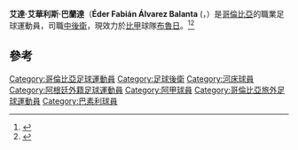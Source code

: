 {{noteTA
|G1=南美球會
|G2=足球
|G3=uefa
|1=zh-hans:埃德尔·阿尔瓦雷斯·巴兰塔;zh-hk:艾達·艾華利斯·巴蘭達;
}}
{{spanish name 2|Álvarez|Balanta}}
{{Infobox football biography
| name           = 艾達·艾華利斯·巴蘭達<br>Éder Álvarez Balanta
| image          = Eder Balanta 2016 2.jpg
| image_size     =
| caption        = 
| fullname       = Éder Fabián Álvarez Balanta
| birth_date     = {{birth date and age|1993|2|28|df=y}}
| birth_place    = [[哥倫比亞|哥倫比亞]][[波哥大|波哥大]]
| height         = {{height|m=1.82}}<ref>http://www.cariverplate.com.ar/ver-jugador-eder-alvarez-balanta-5</ref>
| currentclub    = [[皇家布魯日足球會|布魯日]]
| clubnumber     = 3
| position       = [[中後衛|中後衛]]
| youthyears1    = 2010 
| youthclubs1    = [[Academia_F.C.|Academia]]
| youthyears2    = 2011–2013 
| youthclubs2    = [[河床體育會|河床]]
| years1         = 2013–2016
| clubs1         = [[河床體育會|河床]]
| caps1          = 52
| goals1         = 2
| years2         = 2016–2019
| clubs2         = [[巴素利足球會|巴素利]]
| caps2          = 58
| goals2         = 3
| years3         = 2019–
| clubs3         = [[皇家布魯日足球會|布魯日]]
| caps3          = 58
| goals3         = 4
| nationalyears1 = 2014–
| nationalteam1  = [[哥倫比亞國家足球隊|哥倫比亞]]
| nationalcaps1  = 8
| nationalgoals1 = 0
| pcupdate       = 2021年12月19日
| ntupdate       = 2017年11月14日
}}

'''艾達·艾華利斯·巴蘭達'''（'''Éder Fabián Álvarez Balanta''' ({{IPA-es|ˈeðeɾ ˈalβaɾes}}，{{bd|1993年|2月28日||}}）是[[哥倫比亞|哥倫比亞]]的職業足球運動員，司職[[中後衛|中後衛]]，現效力於[[比甲|比甲]]球隊[[皇家布魯日足球會|布魯日]]。<ref name="youtube.com">{{cite web|url=https://www.youtube.com/watch?v=NJ6_B8iTvIs|title=Eder Balanta Alvarez vs Racing 4.7.13|work=YouTube|accessdate=17 January 2015}}</ref><ref>{{cite web|url=http://espnfc.com/player/_/id/184459/eder-%C3%A1lvarez-balanta?cc=5901|title=Eder Álvarez Balanta|publisher=|accessdate=17 January 2015}}</ref>

==參考==
{{reflist}}
{{2014年世界盃足球賽哥倫比亞參賽名單}}
{{DEFAULTSORT:Alvarez Balanta, Eder}}
[[Category:哥倫比亞足球運動員|Category:哥倫比亞足球運動員]]
[[Category:足球後衛|Category:足球後衛]]
[[Category:河床球員|Category:河床球員]]
[[Category:阿根廷外籍足球運動員|Category:阿根廷外籍足球運動員]]
[[Category:阿甲球員|Category:阿甲球員]]
[[Category:哥倫比亞旅外足球運動員|Category:哥倫比亞旅外足球運動員]]
[[Category:巴素利球員|Category:巴素利球員]]